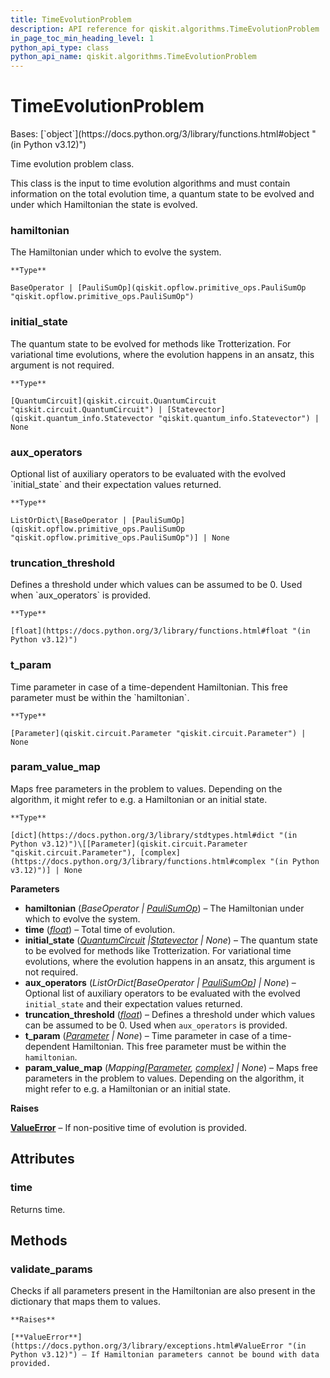 ```yaml
---
title: TimeEvolutionProblem
description: API reference for qiskit.algorithms.TimeEvolutionProblem
in_page_toc_min_heading_level: 1
python_api_type: class
python_api_name: qiskit.algorithms.TimeEvolutionProblem
---
```


# TimeEvolutionProblem

<Class id="qiskit.algorithms.TimeEvolutionProblem" github="https://github.com/qiskit/qiskit/tree/stable/0.25/qiskit/algorithms/time_evolvers/time_evolution_problem.py" signature="qiskit.algorithms.TimeEvolutionProblem(hamiltonian, time, initial_state=None, aux_operators=None, truncation_threshold=1e-12, t_param=None, param_value_map=None)">
  Bases: [`object`](https://docs.python.org/3/library/functions.html#object "(in Python v3.12)")

  Time evolution problem class.

  This class is the input to time evolution algorithms and must contain information on the total evolution time, a quantum state to be evolved and under which Hamiltonian the state is evolved.

  ### hamiltonian

  <Attribute id="qiskit.algorithms.TimeEvolutionProblem.hamiltonian" name="hamiltonian">
    The Hamiltonian under which to evolve the system.

    **Type**

    BaseOperator | [PauliSumOp](qiskit.opflow.primitive_ops.PauliSumOp "qiskit.opflow.primitive_ops.PauliSumOp")
  </Attribute>

  ### initial\_state

  <Attribute id="qiskit.algorithms.TimeEvolutionProblem.initial_state" name="initial_state">
    The quantum state to be evolved for methods like Trotterization. For variational time evolutions, where the evolution happens in an ansatz, this argument is not required.

    **Type**

    [QuantumCircuit](qiskit.circuit.QuantumCircuit "qiskit.circuit.QuantumCircuit") | [Statevector](qiskit.quantum_info.Statevector "qiskit.quantum_info.Statevector") | None
  </Attribute>

  ### aux\_operators

  <Attribute id="qiskit.algorithms.TimeEvolutionProblem.aux_operators" name="aux_operators">
    Optional list of auxiliary operators to be evaluated with the evolved `initial_state` and their expectation values returned.

    **Type**

    ListOrDict\[BaseOperator | [PauliSumOp](qiskit.opflow.primitive_ops.PauliSumOp "qiskit.opflow.primitive_ops.PauliSumOp")] | None
  </Attribute>

  ### truncation\_threshold

  <Attribute id="qiskit.algorithms.TimeEvolutionProblem.truncation_threshold" name="truncation_threshold">
    Defines a threshold under which values can be assumed to be 0. Used when `aux_operators` is provided.

    **Type**

    [float](https://docs.python.org/3/library/functions.html#float "(in Python v3.12)")
  </Attribute>

  ### t\_param

  <Attribute id="qiskit.algorithms.TimeEvolutionProblem.t_param" name="t_param">
    Time parameter in case of a time-dependent Hamiltonian. This free parameter must be within the `hamiltonian`.

    **Type**

    [Parameter](qiskit.circuit.Parameter "qiskit.circuit.Parameter") | None
  </Attribute>

  ### param\_value\_map

  <Attribute id="qiskit.algorithms.TimeEvolutionProblem.param_value_map" name="param_value_map">
    Maps free parameters in the problem to values. Depending on the algorithm, it might refer to e.g. a Hamiltonian or an initial state.

    **Type**

    [dict](https://docs.python.org/3/library/stdtypes.html#dict "(in Python v3.12)")\[[Parameter](qiskit.circuit.Parameter "qiskit.circuit.Parameter"), [complex](https://docs.python.org/3/library/functions.html#complex "(in Python v3.12)")] | None
  </Attribute>

  **Parameters**

  *   **hamiltonian** (*BaseOperator |* [*PauliSumOp*](qiskit.opflow.primitive_ops.PauliSumOp "qiskit.opflow.primitive_ops.PauliSumOp")) – The Hamiltonian under which to evolve the system.
  *   **time** ([*float*](https://docs.python.org/3/library/functions.html#float "(in Python v3.12)")) – Total time of evolution.
  *   **initial\_state** ([*QuantumCircuit*](qiskit.circuit.QuantumCircuit "qiskit.circuit.QuantumCircuit")  *|*[*Statevector*](qiskit.quantum_info.Statevector "qiskit.quantum_info.Statevector") *| None*) – The quantum state to be evolved for methods like Trotterization. For variational time evolutions, where the evolution happens in an ansatz, this argument is not required.
  *   **aux\_operators** (*ListOrDict\[BaseOperator |* [*PauliSumOp*](qiskit.opflow.primitive_ops.PauliSumOp "qiskit.opflow.primitive_ops.PauliSumOp")*] | None*) – Optional list of auxiliary operators to be evaluated with the evolved `initial_state` and their expectation values returned.
  *   **truncation\_threshold** ([*float*](https://docs.python.org/3/library/functions.html#float "(in Python v3.12)")) – Defines a threshold under which values can be assumed to be 0. Used when `aux_operators` is provided.
  *   **t\_param** ([*Parameter*](qiskit.circuit.Parameter "qiskit.circuit.Parameter") *| None*) – Time parameter in case of a time-dependent Hamiltonian. This free parameter must be within the `hamiltonian`.
  *   **param\_value\_map** (*Mapping\[*[*Parameter*](qiskit.circuit.Parameter "qiskit.circuit.Parameter")*,* [*complex*](https://docs.python.org/3/library/functions.html#complex "(in Python v3.12)")*] | None*) – Maps free parameters in the problem to values. Depending on the algorithm, it might refer to e.g. a Hamiltonian or an initial state.

  **Raises**

  [**ValueError**](https://docs.python.org/3/library/exceptions.html#ValueError "(in Python v3.12)") – If non-positive time of evolution is provided.

  ## Attributes

  ### time

  <Attribute id="qiskit.algorithms.TimeEvolutionProblem.time" name="time">
    Returns time.
  </Attribute>

  ## Methods

  ### validate\_params

  <Function id="qiskit.algorithms.TimeEvolutionProblem.validate_params" name="validate_params" signature="validate_params()">
    Checks if all parameters present in the Hamiltonian are also present in the dictionary that maps them to values.

    **Raises**

    [**ValueError**](https://docs.python.org/3/library/exceptions.html#ValueError "(in Python v3.12)") – If Hamiltonian parameters cannot be bound with data provided.
  </Function>
</Class>

